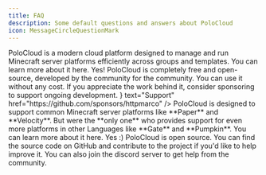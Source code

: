 ```yaml
---
title: FAQ
description: Some default questions and answers about PoloCloud
icon: MessageCircleQuestionMark
---
```



<Accordions type="multiple">
    <Accordion title="What is PoloCloud?">
        PoloCloud is a modern cloud platform designed to manage and run Minecraft server platforms efficiently across groups and templates.  
        You can learn more about it <Link href="/docs/cloud#introduction" className="text-fd-foreground font-semibold underline">here</Link>.
    </Accordion>
    <Accordion title="Is PoloCloud free to use?">
        Yes! PoloCloud is completely free and open-source, developed by the community for the community. You can use it without any cost. If you appreciate the work behind it, consider sponsoring to support ongoing development.
        <ButtonLink icon={<HeartPlus />} text="Support" href="https://github.com/sponsors/httpmarco" />
    </Accordion>
    <Accordion title="What platforms are supported?">
        PoloCloud is designed to support common Minecraft server platforms like **Paper** and **Velocity**.  
        But were the **only one** who provides support for even more platforms in other Languages like **Gate** and **Pumpkin**.  
        You can learn more about it <Link href="/docs/cloud#platforms" className="text-fd-foreground font-semibold underline">here</Link>.
    </Accordion>
    <Accordion title="Is PoloCloud open source?">
        Yes :) PoloCloud is open source. You can find the source code on GitHub and contribute to the project if you'd like to help improve it. You can also join the discord server to get help from the community.
    </Accordion>
</Accordions>